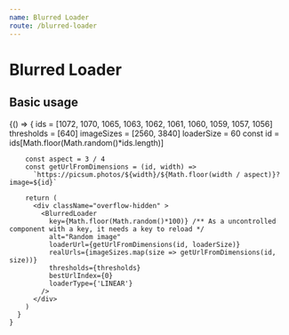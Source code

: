 ```yaml
---
name: Blurred Loader
route: /blurred-loader
---
```



# Blurred Loader
<PropsTable of={BlurredLoader} />

## Basic usage

<Playground>
  {() => {
        ids = [1072, 1070, 1065, 1063, 1062, 1061, 1060, 1059, 1057, 1056]
        thresholds = [640]
        imageSizes = [2560, 3840]
        loaderSize = 60
        const id = ids[Math.floor(Math.random()*ids.length)]

        const aspect = 3 / 4
        const getUrlFromDimensions = (id, width) =>
          `https://picsum.photos/${width}/${Math.floor(width / aspect)}?image=${id}`

        return (
          <div className="overflow-hidden" >
            <BlurredLoader
              key={Math.floor(Math.random()*100)} /** As a uncontrolled component with a key, it needs a key to reload */
              alt="Random image"
              loaderUrl={getUrlFromDimensions(id, loaderSize)}
              realUrls={imageSizes.map(size => getUrlFromDimensions(id, size))}
              thresholds={thresholds}
              bestUrlIndex={0}
              loaderType={'LINEAR'}
            />
          </div>
        )
      }
    }
</Playground>
